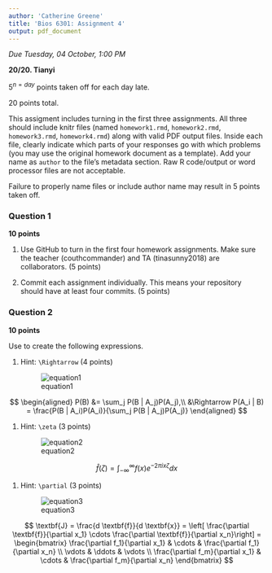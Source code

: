 ```yaml
---
author: 'Catherine Greene'
title: 'Bios 6301: Assignment 4'
output: pdf_document
---
```


*Due Tuesday, 04 October, 1:00 PM*

**20/20. Tianyi**

$5^{n=day}$ points taken off for each day late.

20 points total.

This assigment includes turning in the first three assignments. All three should
include knitr files (named `homework1.rmd`, `homework2.rmd`, `homework3.rmd`, `homework4.rmd`)
along with valid PDF output files. Inside each file, clearly indicate which
parts of your responses go with which problems (you may use the original homework
document as a template). Add your name as `author` to the file's metadata section.
Raw R code/output or word processor files are not acceptable.

Failure to properly name files or include author name may result in 5 points taken off.

### Question 1 ###

**10 points**

1. Use GitHub to turn in the first four homework assignments. Make sure the teacher (couthcommander) and TA (tinasunny2018) are collaborators. (5 points)

1. Commit each assignment individually.  This means your repository should have at least four commits. (5 points)

### Question 2 ###

**10 points**

Use \LaTeX to create the following expressions.

1. Hint: `\Rightarrow` (4 points)

    ![equation1](eq1.png)
    
$$
      \begin{aligned}
        P(B) &= \sum_j P(B | A_j)P(A_j),\\
        &\Rightarrow P(A_i | B) = \frac{P(B | A_i)P(A_i)}{\sum_j P(B | A_j)P(A_j)}
      \end{aligned}
$$

1. Hint: `\zeta` (3 points)

    ![equation2](eq2.png)
    
$$
\hat{f}(\zeta) = \int_{-\infty}^\infty f(x)e^{-2 \pi i x \zeta}dx
$$

1. Hint: `\partial` (3 points)

    ![equation3](eq3.png)

$$
\textbf{J} = \frac{d \textbf{f}}{d \textbf{x}} = 
\left[ \frac{\partial \textbf{f}}{\partial x_1} \cdots \frac{\partial \textbf{f}}{\partial x_n}\right] = 
\begin{bmatrix}
    \frac{\partial f_1}{\partial x_1} & \cdots & \frac{\partial f_1}{\partial x_n} \\
    \vdots & \ddots & \vdots \\
    \frac{\partial f_m}{\partial x_1} & \cdots & \frac{\partial f_m}{\partial x_n}
\end{bmatrix}
$$

